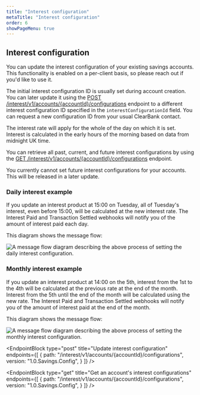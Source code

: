 ```yaml
---
title: "Interest configuration"
metaTitle: "Interest configuration"
order: 6
showPageMenu: true
---
```




## Interest configuration

You can update the interest configuration of your existing savings accounts. This functionality is enabled on a per-client basis, so please reach out if you'd like to use it.

The initial interest configuration ID is usually set during account creation. You can later update it using the [POST /interest/v1/accounts/{accountId}/configurations](#update-interest-configuration) endpoint to a different interest configuration ID specified in the `interestConfigurationId` field. You can request a new configuration ID from your usual ClearBank contact. 

The interest rate will apply for the whole of the day on which it is set. Interest is calculated in the early hours of the morning based on data from midnight UK time.

You can retrieve all past, current, and future interest configurations by using the [GET /interest/v1/accounts/{accountId}/configurations](#get-an-accounts-interest-configurations) endpoint.

<Callout colour="blue">
You currently cannot set future interest configurations for your accounts. This will be released in a later update.
</Callout>

### Daily interest example

If you update an interest product at 15:00 on Tuesday, all of Tuesday's interest, even before 15:00, will be calculated at the new interest rate. The Interest Paid and Transaction Settled webhooks will notify you of the amount of interest paid each day.

This diagram shows the message flow:

![A message flow diagram describing the above process of setting the daily interest configuration.](/assets/images/savings-account-daily-interest-config.svg)

### Monthly interest example

If you update an interest product at 14:00 on the 5th, interest from the 1st to the 4th will be calculated at the previous rate at the end of the month. Interest from the 5th until the end of the month will be calculated using the new rate. The Interest Paid and Transaction Settled webhooks will notify you of the amount of interest paid at the end of the month.

This diagram shows the message flow:

![A message flow diagram describing the above process of setting the monthly interest configuration.](/assets/images/savings-account-monthly-interest-config.svg)

<EndpointBlock
  type="post"
  title="Update interest configuration"
  endpoints={[
    {
      path: "/interest/v1/accounts/{accountId}/configurations",
      version: "1.0.Savings.Config",
    }
  ]}
/>

<EndpointBlock
  type="get"
  title="Get an account's interest configurations"
  endpoints={[
    {
      path: "/interest/v1/accounts/{accountId}/configurations",
      version: "1.0.Savings.Config",
    }
  ]}
/>